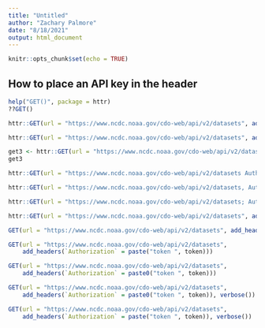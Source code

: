 ```yaml
---
title: "Untitled"
author: "Zachary Palmore"
date: "8/18/2021"
output: html_document
---
```


```r
knitr::opts_chunk$set(echo = TRUE)
```

## How to place an API key in the header 

```r
help("GET()", package = httr)
??GET()
```



```r
httr::GET(url = "https://www.ncdc.noaa.gov/cdo-web/api/v2/datasets", add_headers(token))
```


```r
httr::GET(url = "https://www.ncdc.noaa.gov/cdo-web/api/v2/datasets", add_headers(a = token))
```



```r
get3 <- httr::GET(url = "https://www.ncdc.noaa.gov/cdo-web/api/v2/datasets/OdFHUZoLTPJDspzZNixzfoEhgvFBUTHU")
get3
```




```r
httr::GET(url = "https://www.ncdc.noaa.gov/cdo-web/api/v2/datasets Authorization: Basic OdFHUZoLTPJDspzZNixzfoEhgvFBUTHU")
```


```r
httr::GET(url = "https://www.ncdc.noaa.gov/cdo-web/api/v2/datasets, Authorization: Basic OdFHUZoLTPJDspzZNixzfoEhgvFBUTHU")
```


```r
httr::GET(url = "https://www.ncdc.noaa.gov/cdo-web/api/v2/datasets; Authorization: Basic OdFHUZoLTPJDspzZNixzfoEhgvFBUTHU")
```


```r
httr::GET(url = "https://www.ncdc.noaa.gov/cdo-web/api/v2/datasets", add_headers('Authorization' = token, verbose()))

```


```r
GET(url = "https://www.ncdc.noaa.gov/cdo-web/api/v2/datasets", add_headers(httr::AUTH_ONLY(Authorization = "OdFHUZoLTPJDspzZNixzfoEhgvFBUTHU")))
```


```r
GET(url = "https://www.ncdc.noaa.gov/cdo-web/api/v2/datasets",
    add_headers(`Authorization` = paste("token ", token)))
```


```r
GET(url = "https://www.ncdc.noaa.gov/cdo-web/api/v2/datasets",
    add_headers(`Authorization` = paste0("token ", token)))
```



```r
GET(url = "https://www.ncdc.noaa.gov/cdo-web/api/v2/datasets",
    add_headers(`Authorization` = paste0("token ", token)), verbose())
```


```r
GET(url = "https://www.ncdc.noaa.gov/cdo-web/api/v2/datasets",
    add_headers(`Authorization` = paste("token ", token)), verbose())
```





